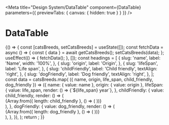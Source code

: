 
<Meta
  title="Design System/DataTable"
  component={DataTable}
  parameters={{ previewTabs: { canvas: { hidden: true } } }}
/>

# DataTable

<ArgsTable of={DataTable} />

<Canvas>
  <Story name="DataTable">
    {() => {
      const [catsBreeds, setCatsBreeds] = useState([]);
      const fetchData = async () => {
        const { data } = await getCatsBreeds();
        setCatsBreeds(data);
      };
      useEffect(() => {
        fetchData();
      }, []);
      const headings = [
        {
          slug: 'name',
          label: 'Name',
          width: '100%',
        },
        {
          slug: 'origin',
          label: 'Origin',
        },
        {
          slug: 'lifeSpan',
          label: 'Life span',
        },
        {
          slug: 'childFriendly',
          label: 'Child friendly',
          textAlign: 'right',
        },
        {
          slug: 'dogFriendly',
          label: 'Dog friendly',
          textAlign: 'right',
        },
      ];
      const data = catsBreeds.map(
        ({ name, origin, life_span, child_friendly, dog_friendly }) => ({
          name: { value: name },
          origin: { value: origin },
          lifeSpan: {
            value: life_span,
            render: () => <span>{`${life_span} year`}</span>,
          },
          childFriendly: {
            value: child_friendly,
            render: () => (
              <div style={{ display: 'flex' }}>
                {Array.from({ length: child_friendly }, () => (
                  <Icon>
                    <MdStar />
                  </Icon>
                ))}
              </div>
            ),
          },
          dogFriendly: {
            value: dog_friendly,
            render: () => (
              <div style={{ display: 'flex' }}>
                {Array.from({ length: dog_friendly }, () => (
                  <Icon>
                    <MdStar />
                  </Icon>
                ))}
              </div>
            ),
          },
        }),
      );
      return <DataTable headings={headings} data={data} isSearchable={false} />;
    }}
  </Story>
</Canvas>
